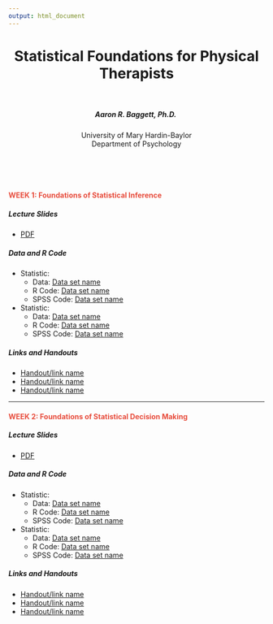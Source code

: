 ```yaml
---
output: html_document
---
```


<center> <h1> Statistical Foundations for Physical Therapists </h1> </center>
<br>
<center> <h5> Aaron R. Baggett, Ph.D. </h5> </center>
<center> <h7> University of Mary Hardin-Baylor </h7> </center>
<center> <h7> Department of Psychology </h7> </center>
<br>
<br>
<br>

<h4 style="color:#e74c3c">
WEEK 1: Foundations of Statistical Inference
</h4>

##### Lecture Slides
- <a href="http://aaronbaggett.com/files//Foundations_of_Inference.pdf" target="_blank">PDF</a>

##### Data and R Code
- Statistic: 
    - Data: [Data set name](http://google.com)
    - R Code: [Data set name](http://aaronbaggett.com/r_code/r_tsla.R)
    - SPSS Code: [Data set name](http://aaronbaggett.com/r_code/r_tsla.R)
- Statistic: 
    - Data: [Data set name](http://google.com)
    - R Code: [Data set name](http://aaronbaggett.com/r_code/r_tsla.R)
    - SPSS Code: [Data set name](http://aaronbaggett.com/r_code/r_tsla.R)

##### Links and Handouts
- [Handout/link name](http://google.com)
- [Handout/link name](http://google.com)
- [Handout/link name](http://google.com)

***

<h4 style="color:#e74c3c">
WEEK 2: Foundations of Statistical Decision Making
</h4>

##### Lecture Slides
- <a href="http://aaronbaggett.com/files//Foundations_of_Inference.pdf" target="_blank">PDF</a>

##### Data and R Code
- Statistic: 
    - Data: [Data set name](http://google.com)
    - R Code: [Data set name](http://aaronbaggett.com/r_code/r_tsla.R)
    - SPSS Code: [Data set name](http://aaronbaggett.com/r_code/r_tsla.R)
- Statistic: 
    - Data: [Data set name](http://google.com)
    - R Code: [Data set name](http://aaronbaggett.com/r_code/r_tsla.R)
    - SPSS Code: [Data set name](http://aaronbaggett.com/r_code/r_tsla.R)

##### Links and Handouts
- [Handout/link name](http://google.com)
- [Handout/link name](http://google.com)
- [Handout/link name](http://google.com)